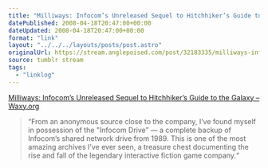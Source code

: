 ```yaml
---
title: "Milliways: Infocom’s Unreleased Sequel to Hitchhiker’s Guide to the Galaxy"
datePublished: 2008-04-18T20:47:00+00:00
dateUpdated: 2008-04-18T20:47:00+00:00
format: "link"
layout: "../../../layouts/posts/post.astro"
originalUrl: https://stream.anglepoised.com/post/32183335/milliways-infocoms-unreleased-sequel-to
source: tumblr stream
tags:
  - "linklog"
---
```


[Milliways: Infocom&#8217;s Unreleased Sequel to Hitchhiker&#8217;s Guide to the Galaxy &#8211; Waxy.org][1]

> &ldquo;From an anonymous source close to the company, I&rsquo;ve found myself in possession of the "Infocom Drive&rdquo; — a complete backup of Infocom&rsquo;s shared network drive from 1989. This is one of the most amazing archives I&rsquo;ve ever seen, a treasure chest documenting the rise and fall of the legendary interactive fiction game company.&ldquo;

[1]: http://waxy.org/2008/04/milliways_infocoms_unreleased_sequel_to_hitchhikers_guide_to_the_galax/
